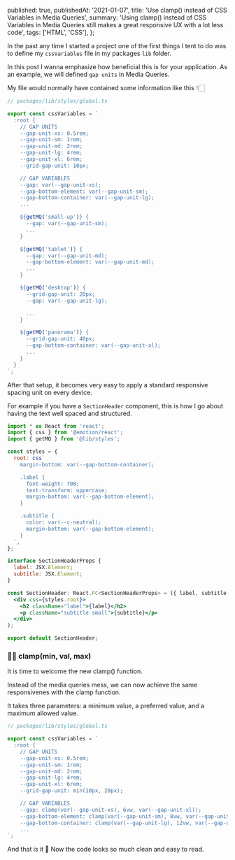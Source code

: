  published: true,
  publishedAt: '2021-01-07',
  title: 'Use clamp() instead of CSS Variables in Media Queries',
  summary:
    'Using clamp() instead of CSS Variables in Media Queries still makes a great responsive UX with a lot less code',
  tags: ['HTML', 'CSS'],
};

In the past any time I started a project one of the first things I tent to do
was to define my `cssVariables` file in my packages `lib` folder.

In this post I wanna emphasize how beneficial this is for your application. As
an example, we will defined `gap units` in Media Queries.

My file would normally have contained some information like this 👇🏻

```ts
// packages/lib/styles/global.ts

export const cssVariables = `
  :root {
    // GAP UNITS
    --gap-unit-xs: 0.5rem;
    --gap-unit-sm: 1rem;
    --gap-unit-md: 2rem;
    --gap-unit-lg: 4rem;
    --gap-unit-xl: 6rem;
    --grid-gap-unit: 10px;

    // GAP VARIABLES
    --gap: var(--gap-unit-xs);
    --gap-bottom-element: var(--gap-unit-sm);
    --gap-bottom-container: var(--gap-unit-lg);
    ...

    ${getMQ('small-up')} {
      --gap: var(--gap-unit-sm);
      ...
    }

    ${getMQ('tablet')} {
      --gap: var(--gap-unit-md);
      --gap-bottom-element: var(--gap-unit-md);
      ...
    }

    ${getMQ('desktop')} {
      --grid-gap-unit: 20px;
      --gap: var(--gap-unit-lg);

      ...
    }

    ${getMQ('panorama')} {
      --grid-gap-unit: 40px;
      --gap-bottom-container: var(--gap-unit-xl);
      ...
    }
  }
`;
```

After that setup, it becomes very easy to apply a standard responsive spacing
unit on every device.

For example if you have a `SectionHeader` component, this is how I go about
having the text well spaced and structured.

```jsx
import * as React from 'react';
import { css } from '@emotion/react';
import { getMQ } from '@lib/styles';

const styles = {
  root: css`
    margin-bottom: var(--gap-bottom-container);

    .label {
      font-weight: 700;
      text-transform: uppercase;
      margin-bottom: var(--gap-bottom-element);
    }

    .subtitle {
      color: var(--c-neutral);
      margin-bottom: var(--gap-bottom-element);
    }
  `,
};

interface SectionHeaderProps {
  label: JSX.Element;
  subtitle: JSX.Element;
}

const SectionHeader: React.FC<SectionHeaderProps> = ({ label, subtitle }) => (
  <div css={styles.root}>
    <h2 className="label">{label}</h2>
    <p className="subtitle small">{subtitle}</p>
  </div>
);

export default SectionHeader;
```

### 👋🏻 clamp(min, val, max)

It is time to welcome the new clamp() function.

Instead of the media queries mess, we can now achieve the same responsivenes
with the clamp function.

It takes three parameters: a minimum value, a preferred value, and a maximum
allowed value.

```ts
// packages/lib/styles/global.ts

export const cssVariables = `
  :root {
    // GAP UNITS
    --gap-unit-xs: 0.5rem;
    --gap-unit-sm: 1rem;
    --gap-unit-md: 2rem;
    --gap-unit-lg: 4rem;
    --gap-unit-xl: 6rem;
    --grid-gap-unit: min(10px, 20px);

    // GAP VARIABLES
    --gap: clamp(var(--gap-unit-xs), 6vw, var(--gap-unit-xl));
    --gap-bottom-element: clamp(var(--gap-unit-sm), 8vw, var(--gap-unit-md));
    --gap-bottom-container: clamp(var(--gap-unit-lg), 12vw, var(--gap-unit-xl));
    ...
`;
```

And that is it 🎉 Now the code looks so much clean and easy to read.
